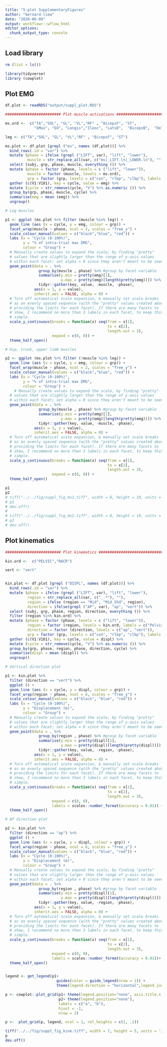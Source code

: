 ```yaml
---
title: "5-plot SupplementaryFigures"
author: "bernard-liew"
date: "2020-06-09"
output: workflowr::wflow_html
editor_options:
  chunk_output_type: console
---
```


## Load library

```r

rm (list = ls())

library(tidyverse)
library (cowplot)

```

## Plot EMG

```r

df.plot <- readRDS("output/suppl_plot.RDS")

######################### Plot muscle activations ########################################

ms.ord <-  c("TA","SOL", "GL", "VL","RF" , "BicepsF", "ST", 
             "GMax", "EO", "Longis","Ileoc", "LatsD",  "BicepsB",  "Delt")

leg <- c("TA","SOL", "GL", "VL","RF" , "BicepsF", "ST")

ms.plot <- df.plot [grepl ("ms", names (df.plot))] %>%
  bind_rows(.id = "var") %>%
  mutate (phase = ifelse (grepl ("LIFT", var), "lift", "lower"),
          muscle = str_replace_all(var, c("ms|_LIFT.ln|_LOWER.ln"), "")) %>%
  select (subj, grp, phase, muscle, everything ()) %>%
  mutate (phase = factor (phase, levels = c ("lift", "lower")),
          muscle = factor (muscle, levels = ms.ord),
          grp = factor (grp, levels = c("con", "rlbp", "clbp"), labels = c("con", "rLBP", "cLBP")))%>%
  gather (c(V1:V101), key = cycle, value = emg) %>%
  mutate (cycle = str_remove(cycle, "V") %>% as.numeric ()) %>%
  group_by(grp, phase, muscle, cycle) %>%
  summarise(emg = mean (emg)) %>%
  ungroup() 

# Leg muscles

p1 <- ggplot (ms.plot %>% filter (muscle %in% leg)) +
  geom_line (aes (x = cycle, y = emg, colour = grp)) +
  facet_wrap(muscle ~ phase, ncol = 2, scales = "free_y") +
  scale_colour_manual(values = c("black","blue", "red")) +
  labs (x = "Cycle (0-100%)",
        y = "% of intra-trial max EMG",
        colour = "Group") +
  # Manually create values to expand the scale, by finding "pretty" 
  # values that are slightly larger than the range of y-axis values 
  # within each facet; set alpha = 0 since they aren't meant to be seen
  geom_point(data = . %>% 
               group_by(muscle , phase) %>% #group by facet variable
               summarise(y.min = pretty(emg)[1],
                         y.max = pretty(emg)[length(pretty(emg))]) %>%
               tidyr::gather(key, value, -muscle, -phase), 
             aes(x = 1, y = value),
             inherit.aes = FALSE, alpha = 0) +
  # Turn off automatical scale expansion, & manually set scale breaks
  # as an evenly spaced sequence (with the "pretty" values created above
  # providing the limits for each facet). If there are many facets to
  # show, I recommend no more than 3 labels in each facet, to keep things
  # simple.
  scale_y_continuous(breaks = function(x) seq(from = x[1], 
                                              to = x[2], 
                                              length.out = 3), 
                     expand = c(0, 0)) +
  theme_half_open()

# Hip, trunk, upper limb muscles

p2 <- ggplot (ms.plot %>% filter (!muscle %in% leg)) +
  geom_line (aes (x = cycle, y = emg, colour = grp)) +
  facet_wrap(muscle ~ phase, ncol = 2, scales = "free_y") +
  scale_colour_manual(values = c("black","blue", "red")) +
  labs (x = "Cycle (0-100%)",
        y = "% of intra-trial max EMG",
        colour = "Group") +
    # Manually create values to expand the scale, by finding "pretty" 
  # values that are slightly larger than the range of y-axis values 
  # within each facet; set alpha = 0 since they aren't meant to be seen
  geom_point(data = . %>% 
               group_by(muscle , phase) %>% #group by facet variable
               summarise(y.min = pretty(emg)[1],
                         y.max = pretty(emg)[length(pretty(emg))]) %>%
               tidyr::gather(key, value, -muscle, -phase), 
             aes(x = 1, y = value),
             inherit.aes = FALSE, alpha = 0) +
  # Turn off automatical scale expansion, & manually set scale breaks
  # as an evenly spaced sequence (with the "pretty" values created above
  # providing the limits for each facet). If there are many facets to
  # show, I recommend no more than 3 labels in each facet, to keep things
  # simple.
  scale_y_continuous(breaks = function(x) seq(from = x[1], 
                                              to = x[2], 
                                              length.out = 3), 
                     expand = c(0, 0)) +
  theme_half_open()

p1
p2
# tiff("../../fig/suppl_fig_ms1.tiff", width = 8, height = 10, units = 'in', res = 300, compression = 'none')
# p1
# dev.off()
# 
# tiff("../../fig/suppl_fig_ms2.tiff", width = 8, height = 10, units = 'in', res = 300, compression = 'none')
# p2
# dev.off()

```


## Plot kinematics

```r

######################### Plot kinematics ########################################

kin.ord <-  c("PELVIC","RACR")

vert <- "vert"


kin.plot <- df.plot [grepl ("DISPL", names (df.plot))] %>%
  bind_rows(.id = "var") %>%
  mutate (phase = ifelse (grepl ("LIFT", var), "lift", "lower"),
          region = str_replace_all(var, c("_.*"), ""),
          region = ifelse (region == "Mid", "Mid_Shd", region),
          direction = ifelse(grepl ("AP", var), "ap", "vert")) %>%
  select (subj, grp, phase, region, direction, everything ()) %>%
  filter (region %in% kin.ord) %>%
  mutate (phase = factor (phase, levels = c ("lift", "lower")),
          region = factor (region, levels = kin.ord, labels = c("Pelvis", "Trunk") ),
          direction = factor (direction, levels = c("ap", "vert")),
          grp = factor (grp, levels = c("con", "rlbp", "clbp"), labels = c("con", "rLBP", "cLBP"))) %>%
  gather (c(V1:V101), key = cycle, value = displ) %>%
  mutate (cycle = str_remove(cycle, "V") %>% as.numeric ()) %>%
  group_by(grp, phase, region, phase, direction, cycle) %>%
  summarise(displ = mean (displ)) %>%
  ungroup()

# Vertical direction plot

p1 <- kin.plot %>%
  filter (direction == "vert") %>%
  ggplot () +
  geom_line (aes (x = cycle, y = displ, colour = grp)) +
  facet_wrap(region ~ phase, ncol = 6, scales = "free_y") +
  scale_colour_manual(values = c("black", "blue", "red")) +
  labs (x = "Cycle (0-100%)",
        y = "Displacement (m)",
        colour = "Group") +
  # Manually create values to expand the scale, by finding "pretty" 
  # values that are slightly larger than the range of y-axis values 
  # within each facet; set alpha = 0 since they aren't meant to be seen
  geom_point(data = . %>% 
               group_by(region , phase) %>% #group by facet variable
               summarise(y.min = pretty(displ)[1],
                         y.max = pretty(displ)[length(pretty(displ))]) %>%
               tidyr::gather(key, value, -region, -phase), 
             aes(x = 1, y = value),
             inherit.aes = FALSE, alpha = 0) +
  # Turn off automatical scale expansion, & manually set scale breaks
  # as an evenly spaced sequence (with the "pretty" values created above
  # providing the limits for each facet). If there are many facets to
  # show, I recommend no more than 3 labels in each facet, to keep things
  # simple.
  scale_y_continuous(breaks = function(x) seq(from = x[1], 
                                              to = x[2], 
                                              length.out = 3), 
                     expand = c(0, 0),
                     labels = scales::number_format(accuracy = 0.01)) +
  theme_half_open()

# AP direction plot

p2 <- kin.plot %>%
  filter (direction == "ap") %>%
  ggplot () +
  geom_line (aes (x = cycle, y = displ, colour = grp)) +
  facet_wrap(region ~ phase, ncol = 6, scales = "free_y") +
  scale_colour_manual(values = c("black", "blue", "red")) +
  labs (x = "Cycle (0-100%)",
        y = "Displacement (m)",
        colour = "Group") +
  # Manually create values to expand the scale, by finding "pretty" 
  # values that are slightly larger than the range of y-axis values 
  # within each facet; set alpha = 0 since they aren't meant to be seen
  geom_point(data = . %>% 
               group_by(region , phase) %>% #group by facet variable
               summarise(y.min = pretty(displ)[1],
                         y.max = pretty(displ)[length(pretty(displ))]) %>%
               tidyr::gather(key, value, -region, -phase), 
             aes(x = 1, y = value),
             inherit.aes = FALSE, alpha = 0) +
  # Turn off automatical scale expansion, & manually set scale breaks
  # as an evenly spaced sequence (with the "pretty" values created above
  # providing the limits for each facet). If there are many facets to
  # show, I recommend no more than 3 labels in each facet, to keep things
  # simple.
  scale_y_continuous(breaks = function(x) seq(from = x[1], 
                                              to = x[2], 
                                              length.out = 3), 
                     expand = c(0, 0),
                     labels = scales::number_format(accuracy = 0.01))+
  theme_half_open()


legend <- get_legend(p1+
                       guides(color = guide_legend(nrow = 1)) +
                       theme(legend.direction = "horizontal",legend.justification="center" ,legend.box.just = "bottom"))

p <- cowplot::plot_grid(p1+ theme(legend.position="none", axis.title.x = element_blank()),
                        p2+ theme(legend.position="none"), 
                        labels = c("a", "b"),
                        hjust = -1,
                        nrow = 2)

p <-  plot_grid(p, legend, ncol = 1, rel_heights = c(1, .1))

tiff("../../fig/suppl_fig_kine.tiff", width = 7, height = 5, units = 'in', res = 200, compression = 'none')
p
dev.off()


```
